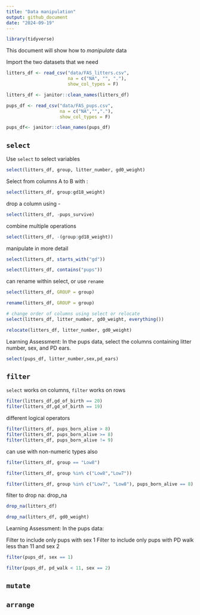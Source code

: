```yaml
---
title: "Data manipulation"
output: github_document
date: "2024-09-19"
---
```


```r
library(tidyverse)
```

This document will show how to *manipulate* data

Import the two datasets that we need
```r
litters_df <- read_csv("data/FAS_litters.csv",
                       na = c("NA", "", "."),
                       show_col_types = F) 

litters_df <- janitor::clean_names(litters_df)

pups_df <- read_csv("data/FAS_pups.csv",
                    na = c("NA","","."),
                    show_col_types = F)

pups_df<- janitor::clean_names(pups_df)
```


## `select`

Use `select` to select variables
```r
select(litters_df, group, litter_number, gd0_weight)
```
Select from columns A to B with :
```r
select(litters_df, group:gd18_weight)
```

drop a column using -
```r
select(litters_df, -pups_survive)
```

combine multiple operations
```r
select(litters_df, -(group:gd18_weight))
```

manipulate in more detail
```r
select(litters_df, starts_with("gd"))

select(litters_df, contains("pups"))
```

can rename within select, or use `rename`
```r
select(litters_df, GROUP = group)

rename(litters_df, GROUP = group)

# change order of columns using select or relocate
select(litters_df, litter_number, gd0_weight, everything())

relocate(litters_df, litter_number, gd0_weight)
```

Learning Assessment: In the pups data, select the columns containing litter number, sex, and PD ears.
```r
select(pups_df, litter_number,sex,pd_ears)
```

## `filter`

`select` works on columns, `filter` works on rows
```r
filter(litters_df,gd_of_birth == 20)
filter(litters_df,gd_of_birth == 19)
```
different logical operators
```r
filter(litters_df, pups_born_alive > 8)
filter(litters_df, pups_born_alive >= 8)
filter(litters_df, pups_born_alive != 9)
```
can use with non-numeric types also
```r
filter(litters_df, group == "Low8")

filter(litters_df, group %in% c("Low8","Low7"))
```

```r
filter(litters_df, group %in% c("Low7", "Low8"), pups_born_alive == 8)
```

filter to drop na: drop_na
```r
drop_na(litters_df)

drop_na(litters_df, gd0_weight)
```

Learning Assessment: In the pups data:

Filter to include only pups with sex 1
Filter to include only pups with PD walk less than 11 and sex 2

```r
filter(pups_df, sex == 1)

filter(pups_df, pd_walk < 11, sex == 2)
```


##  `mutate`

## `arrange`
